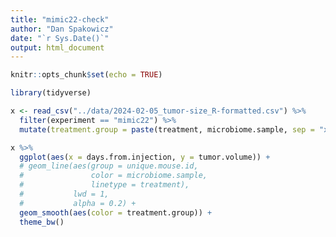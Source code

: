 ```yaml
---
title: "mimic22-check"
author: "Dan Spakowicz"
date: "`r Sys.Date()`"
output: html_document
---
```


```r
knitr::opts_chunk$set(echo = TRUE)

library(tidyverse)
```

```r
x <- read_csv("../data/2024-02-05_tumor-size_R-formatted.csv") %>%
  filter(experiment == "mimic22") %>%
  mutate(treatment.group = paste(treatment, microbiome.sample, sep = "x"))
```

```r
x %>%
  ggplot(aes(x = days.from.injection, y = tumor.volume)) +
  # geom_line(aes(group = unique.mouse.id, 
  #               color = microbiome.sample,
  #               linetype = treatment),
  #           lwd = 1,
  #           alpha = 0.2) +
  geom_smooth(aes(color = treatment.group)) +
  theme_bw()
```

